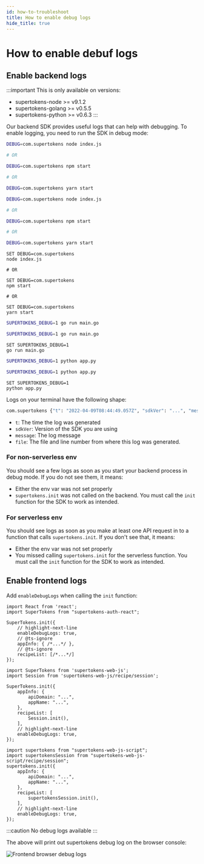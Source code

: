 ```yaml
---
id: how-to-troubleshoot
title: How to enable debug logs
hide_title: true
---
```


<!-- COPY DOCS -->
<!-- ./emailpassword/troubleshooting/how-to-troubleshoot.mdx -->


# How to enable debuf logs

## Enable backend logs

:::important
This is only available on versions:
- supertokens-node >= v9.1.2
- supertokens-golang >= v0.5.5
- supertokens-python >= v0.6.3
:::

Our backend SDK provides useful logs that can help with debugging. To enable logging, you need to run the SDK in debug mode:

<BackendSDKTabs>
<TabItem value="nodejs">

<OSTabs isSubTab={true}>
<TabItem value="linux">

```bash
DEBUG=com.supertokens node index.js

# OR

DEBUG=com.supertokens npm start

# OR

DEBUG=com.supertokens yarn start
```
</TabItem>

<TabItem value="mac">

```bash
DEBUG=com.supertokens node index.js

# OR

DEBUG=com.supertokens npm start

# OR

DEBUG=com.supertokens yarn start
```

</TabItem>

<TabItem value="windows">

```batch
SET DEBUG=com.supertokens
node index.js

# OR

SET DEBUG=com.supertokens
npm start

# OR

SET DEBUG=com.supertokens
yarn start
```
</TabItem>
</OSTabs>

</TabItem>
<TabItem value="go">

<OSTabs isSubTab={true}>
<TabItem value="linux">

```bash
SUPERTOKENS_DEBUG=1 go run main.go
```
</TabItem>

<TabItem value="mac">

```bash
SUPERTOKENS_DEBUG=1 go run main.go
```

</TabItem>

<TabItem value="windows">

```batch
SET SUPERTOKENS_DEBUG=1
go run main.go
```
</TabItem>
</OSTabs>

</TabItem>
<TabItem value="python">

<OSTabs isSubTab={true}>
<TabItem value="linux">

```bash
SUPERTOKENS_DEBUG=1 python app.py
```
</TabItem>

<TabItem value="mac">

```bash
SUPERTOKENS_DEBUG=1 python app.py
```

</TabItem>

<TabItem value="windows">

```batch
SET SUPERTOKENS_DEBUG=1
python app.py
```
</TabItem>
</OSTabs>

</TabItem>
</BackendSDKTabs>

Logs on your terminal have the following shape:
```bash
com.supertokens {"t": "2022-04-09T08:44:49.057Z", "sdkVer": "...", "message": "Started SuperTokens with debug logging (supertokens.init called)", "file": "..."}
```

- `t`: The time the log was generated
- `sdkVer`: Version of the SDK you are using
- `message`: The log message
- `file`: The file and line number from where this log was generated.

### For non-serverless env
You should see a few logs as soon as you start your backend process in debug mode. If you do not see them, it means:
- Either the env var was not set properly
- `supertokens.init` was not called on the backend. You must call the `init` function for the SDK to work as intended.

### For serverless env
You should see logs as soon as you make at least one API request in to a function that calls `supertokens.init`. If you don't see that, it means:
- Either the env var was not set properly
- You missed calling `supertokens.init` for the serverless function. You must call the `init` function for the SDK to work as intended.

## Enable frontend logs

<FrontendSDKTabs>
<TabItem value="reactjs">

Add `enableDebugLogs` when calling the `init` function:

```tsx
import React from 'react';
import SuperTokens from "supertokens-auth-react";

SuperTokens.init({
    // highlight-next-line
    enableDebugLogs: true,
    // @ts-ignore
    appInfo: { /*...*/ },
    // @ts-ignore
    recipeList: [/*...*/]
});
```

</TabItem>
<TabItem value="vanillajs">

<NpmOrScriptTabs>
<TabItem value="npm">

```tsx
import SuperTokens from 'supertokens-web-js';
import Session from 'supertokens-web-js/recipe/session';

SuperTokens.init({
    appInfo: {
        apiDomain: "...",
        appName: "...",
    },
    recipeList: [
        Session.init(),
    ],
    // highlight-next-line
    enableDebugLogs: true,
});
```

</TabItem>
<TabItem value="script">

```tsx
import supertokens from "supertokens-web-js-script";
import supertokensSession from "supertokens-web-js-script/recipe/session";
supertokens.init({
    appInfo: {
        apiDomain: "...",
        appName: "...",
    },
    recipeList: [
        supertokensSession.init(),
    ],
    // highlight-next-line
    enableDebugLogs: true,
});
```

</TabItem>
</NpmOrScriptTabs>

</TabItem>
<TabItem value="react-native">

:::caution
No debug logs available
:::


</TabItem>
</FrontendSDKTabs>

The above will print out supertokens debug log on the browser console:

<img src="/img/front-debug-logs.png" alt="Frontend browser debug logs" />